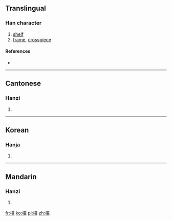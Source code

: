 {{also|档}}
==Translingual==

===Han character===
{{Han char|rn=75|rad=木|as=13|sn=17|four=4997<sub>7</sub>|canj=木火月田 (DFBW)}}

# [[shelf]]
# [[frame]], [[crosspiece]]

====References====
* {{Han ref|kx=0556.330|dkj=15665|dj=0946.080|hdz=21301.080|uh=6A94|ud=27284|bh=C0C9|bd=49353}}

----

==Cantonese==

===Hanzi===
{{yue-hanzi|jyut=|y=dong2, dong3|sim=档}}

# {{defn|Cantonese|sort=木13}}

----

==Korean==

===Hanja===
{{ko-hanja|hangeul=당|eumhun=|rv=dang|mr=tang|y=tang}}

# {{defn|Korean|sort=木13}}

----

==Mandarin==

===Hanzi===
{{cmn-hanzi|sim=档|pin=[[dǎng]] ([[dang3]])|wg=tang<sup>3</sup>}}

# {{defn|Mandarin|sort=木13}}

[[fr:檔]]
[[ko:檔]]
[[pl:檔]]
[[zh:檔]]